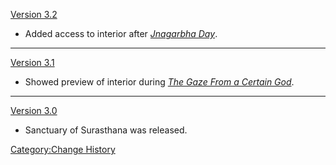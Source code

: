 [[Version 3.2]]
* Added access to interior after ''[[Jnagarbha Day]]''.
----
[[Version 3.1]]
* Showed preview of interior during ''[[The Gaze From a Certain God]]''.
----
[[Version 3.0]]
* Sanctuary of Surasthana was released.
<noinclude>[[Category:Change History]]</noinclude>